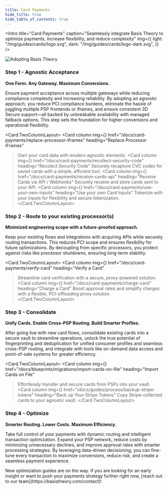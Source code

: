 ```yaml
---
title: Card Payments
hide_title: true
hide_table_of_contents: true
---
```



<Intro
  title="Card Payments"
  caption="Seamlessly integrate Basis Theory to optimize payments, increase flexibility, and reduce complexity"
  img={{
    light: "/img/guides/cards/logo.svg",
    dark: "/img/guides/cards/logo-dark.svg",
  }}
/>

<img src={AdoptingBasisTheory} alt="Adopting Basis Theory"/>

### Step 1 - Agnostic Acceptance

**One Form. Any Gateway. Maximum Conversions.**

Ensure payment acceptance across multiple gateways while reducing compliance complexity and increasing reliability. By adopting an agnostic approach, you reduce PCI compliance burdens, eliminate the hassle of juggling multiple PSP frontends or iframes, and ensure consistent 3D Secure support—all backed by unbreakable availability with managed fallback options. This step sets the foundation for higher conversions and operational flexibility.

<Card.TwoColumnLayout>
  <Card
    column
    img={<CollectCards/>}
    href="/docs/card-payments/replace-processor-iframes"
    heading="Replace Processor iFrames"
  >Own your card data with modern agnostic elements.</Card>
  <Card
    column
    img={<SetCardPin/>}
    href="/docs/card-payments/recollect-security-code"
    heading="Recolect Security Code"
  >Securely recapture CVC codes for saved cards with a simple, efficient tool.</Card>
  <Card
    column
    img={<ReceiveCards/>}
    href="/docs/card-payments/receive-cards-api"
    heading="Receive Cards via API / Webhooks"
  >Securely receive and store cards sent to your API.</Card>
  <Card
    column
    img={<CollectCards/>}
    href="/docs/card-payments/use-your-own-inputs"
    heading="Use your own Card Inputs"
  >Tokenize with your inputs for flexibility and secure tokenization.</Card>
</Card.TwoColumnLayout>

### Step 2 - Route to your existing processor(s)

**Minimized engineering scope with a future-proofed approach.**

Keep your existing flows and integrations with acquiring APIs while securely routing transactions. This reduces PCI scope and ensures flexibility for future optimizations. By decoupling from specific processors, you protect against risks like processor shutdowns, ensuring long-term stability.

<Card.TwoColumnLayout>
  <Card
    column
    img={<VerifyCards/>}
    href="/docs/card-payments/verify-card"
    heading="Verify a Card"
  >Streamline card verification with a secure, proxy-powered solution.</Card>
  <Card
    column
    img={<ProcessCards/>}
    href="/docs/card-payments/charge-card"
    heading="Charge a Card"
  >Boost approval rates and simplify charges with a flexible, PCI-offloading proxy solution.</Card>
</Card.TwoColumnLayout>

### Step 3 - Consolidate

**Unify Cards. Enable Cross-PSP Routing. Build Smarter Profiles.**

After going live with new card flows, consolidate existing cards into a secure vault to streamline operations, unlock the true potential of fingerprinting and deduplication for unified consumer profiles and seamless cross-PSP routing, and integrate with tools like on-demand data access and point-of-sale systems for greater efficiency.

<Card.TwoColumnLayout>
  <Card
    column
    img={<ReceiveCards/>}
    href="/docs/blueprints/migrations/import-cards-on-file"
    heading="Import Cards on File"
  >Effortlessly transfer and secure cards from PSPs into your vault.</Card>
  <Card
    column
    img={<Backup/>}
    href="/docs/guides/process/backup-stripe-tokens"
    heading="Back up Your Stripe Tokens"
  >Copy Stripe-collected cards to your agnostic vault.</Card>
</Card.TwoColumnLayout>

[//]: # (TODO: add detokenization APIs and POS)

### Step 4 - Optimize

**Smarter Routing. Lower Costs. Maximum Efficiency.**

Take full control of your payments with dynamic routing and intelligent transaction optimization. Expand your PSP network, reduce costs by minimizing unnecessary declines, and improve approval rates with smarter processing strategies. By leveraging data-driven decisioning, you can fine-tune every transaction to maximize conversions, reduce risk, and create a seamless payment experience.

<Alert>
New optimization guides are on the way. If you are looking for an early insight or want to push your payments strategy further right now, [reach out to our team](https://basistheory.com/contact)!
</Alert>
